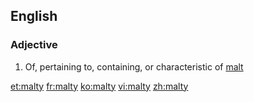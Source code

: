 ==English==

===Adjective===
{{en-adj|maltier|maltiest}}

# Of, pertaining to, containing, or characteristic of [[malt]]

[[et:malty]]
[[fr:malty]]
[[ko:malty]]
[[vi:malty]]
[[zh:malty]]